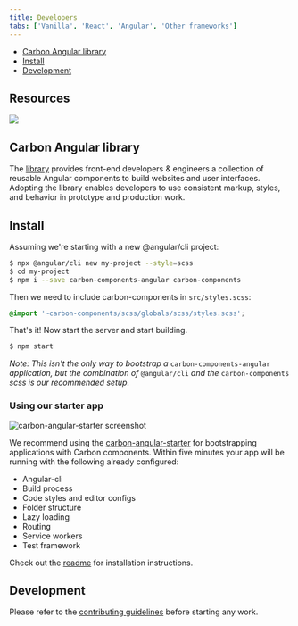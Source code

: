 ```yaml
---
title: Developers
tabs: ['Vanilla', 'React', 'Angular', 'Other frameworks']
---
```


<AnchorLinks>

- [Carbon Angular library](#carbon-angular-library)
- [Install](#install)
- [Development](#development)

</AnchorLinks>

## Resources

<GridWrapper col_lg="8" flex="true" bleed="true">
  <ClickableTile
    title="Try Angular components with CodeSandbox."
    href="https://codesandbox.io/s/0129r494ql"
    type="resource">

![](images/codesandbox.png)

  </ClickableTile>
</GridWrapper>

## Carbon Angular library

The [library](http://angular.carbondesignsystem.com/) provides front-end developers & engineers a collection of reusable Angular components to build websites and user interfaces. Adopting the library enables developers to use consistent markup, styles, and behavior in prototype and production work.

## Install

Assuming we're starting with a new @angular/cli project:

```sh
$ npx @angular/cli new my-project --style=scss
$ cd my-project
$ npm i --save carbon-components-angular carbon-components
```

Then we need to include carbon-components in `src/styles.scss`:

```scss
@import '~carbon-components/scss/globals/scss/styles.scss';
```

That's it! Now start the server and start building.

```sh
$ npm start
```

_Note: This isn't the only way to bootstrap a_ `carbon-components-angular` _application, but the combination of_ `@angular/cli` _and the_ `carbon-components` _scss is our recommended setup._

### Using our starter app

<ImageComponent cols="12" bg="none">

![carbon-angular-starter screenshot](images/carbon-angular-starter.png)

</ImageComponent>

We recommend using the [carbon-angular-starter](https://github.com/carbon-design-system/carbon-angular-starter) for bootstrapping applications with Carbon components. Within five minutes your app will be running with the following already configured:

- Angular-cli
- Build process
- Code styles and editor configs
- Folder structure
- Lazy loading
- Routing
- Service workers
- Test framework

Check out the [readme](https://github.com/carbon-design-system/carbon-angular-starter) for installation instructions.

## Development

Please refer to the [contributing guidelines](https://github.com/IBM/carbon-components-angular/blob/master/README.md#contributing) before starting any work.
